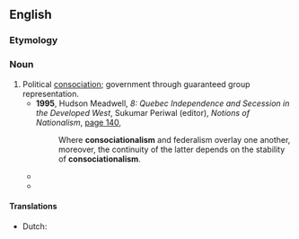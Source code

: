 ==English==
{{wikipedia}}

===Etymology===
{{suffix|en|consociational|ism}}

===Noun===
{{en-noun|-}}

# Political [[consociation]]; government through guaranteed group representation.
#* '''1995''', Hudson Meadwell, ''8: Quebec Independence and Secession in the Developed West'', Sukumar Periwal (editor), ''Notions of Nationalism'', [http://books.google.com.au/books?id=3bxuEngnpN0C&pg=PA140&dq=%22consociationalism%22&hl=en&sa=X&ei=7F3VUf28FuLIiAeLuYBo&redir_esc=y#v=onepage&q=%22consociationalism%22&f=false page 140],
#*: Where '''consociationalism''' and federalism overlay one another, moreover, the continuity of the latter depends on the stability of '''consociationalism'''.
#* {{quote-text|lang=en|year=1996|author=Ian Shapiro|title=Democracy's Place: Air Power and Coercion in War|page=102|url=http://books.google.com.au/books?id=csYXj__xAmcC&pg=PA102&dq=%22consociationalism%22&hl=en&sa=X&ei=7F3VUf28FuLIiAeLuYBo&redir_esc=y#v=onepage&q=%22consociationalism%22&f=false|passage='''Consociationalism''' has been described by its best-known proponent as a system of government based on a "cartel of elites."}}
#* {{quote-text|lang=en|year=2002|author=Thomas G. Mitchell|title=Indispensable Traitors: Liberal Parties in Settler Conflicts|page=133|url=http://books.google.com.au/books?id=3q3wYR8gWusC&pg=PA133&dq=%22consociationalism%22&hl=en&sa=X&ei=7F3VUf28FuLIiAeLuYBo&redir_esc=y#v=onepage&q=%22consociationalism%22&f=false|passage=The main weakness of '''consociationalism''' is that its main successful cases have taken place in Western Europe among groups that have not been in open military conflict with each other. It cannot be established that those societies would not have remained peaceful without '''consociationalism'''.}}

====Translations====
{{trans-top|political consociation}}
* Dutch: {{t+|nl|zuilenstelsel|n}}
{{trans-mid}}
{{trans-bottom}}